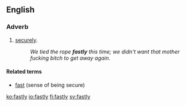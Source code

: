 ==English==

===Adverb===
{{en-adv}}

# [[securely]].
#: ''We tied the rope '''fastly''' this time; we didn't want that mother fucking bitch to get away again.''

====Related terms====
* [[fast]] (sense of being secure)

[[ko:fastly]]
[[io:fastly]]
[[fi:fastly]]
[[sv:fastly]]